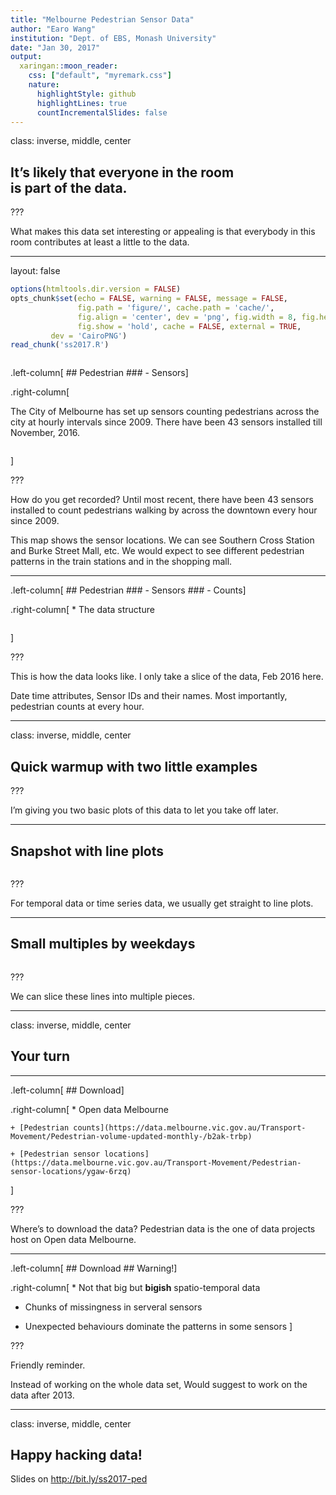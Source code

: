 ```yaml
---
title: "Melbourne Pedestrian Sensor Data"
author: "Earo Wang"
institution: "Dept. of EBS, Monash University"
date: "Jan 30, 2017"
output:
  xaringan::moon_reader:
    css: ["default", "myremark.css"]
    nature:
      highlightStyle: github
      highlightLines: true
      countIncrementalSlides: false
---
```


class: inverse, middle, center

## It's likely that everyone in the room </br> is part of the data.

???

What makes this data set interesting or appealing is that everybody in this
room contributes at least a little to the data.

---

layout: false

```r
options(htmltools.dir.version = FALSE)
opts_chunk$set(echo = FALSE, warning = FALSE, message = FALSE,
			   fig.path = 'figure/', cache.path = 'cache/', 
			   fig.align = 'center', dev = 'png', fig.width = 8, fig.height = 6, 
			   fig.show = 'hold', cache = FALSE, external = TRUE,
         dev = 'CairoPNG')
read_chunk('ss2017.R')
```

```r
```

.left-column[
  ## Pedestrian
  ### - Sensors
]

.right-column[

The City of Melbourne has set up sensors counting pedestrians across the city
at hourly intervals since 2009. There have been 43 sensors installed till November,
2016.

```r
```
]

???

How do you get recorded? Until most recent, there have been 43 sensors installed
to count pedestrians walking by across the downtown every hour since 2009.

This map shows the sensor locations. We can see Southern Cross Station and 
Burke Street Mall, etc. We would expect to see different pedestrian patterns
in the train stations and in the shopping mall.

---

.left-column[
  ## Pedestrian
  ### - Sensors
  ### - Counts
]

.right-column[
* The data structure

```r
```
]

???

This is how the data looks like. I only take a slice of the data, Feb 2016 here.

Date time attributes, Sensor IDs and their names. Most importantly, pedestrian
counts at every hour.

---

class: inverse, middle, center

## Quick warmup with two little examples

???

I'm giving you two basic plots of this data to let you take off later.

---

## Snapshot with line plots

```r
```

???

For temporal data or time series data, we usually get straight to line plots.

---

## Small multiples by weekdays

```r
```

???

We can slice these lines into multiple pieces.

---

class: inverse, middle, center

## Your turn

---

.left-column[
  ## Download
]

.right-column[
* Open data Melbourne

    + [Pedestrian counts](https://data.melbourne.vic.gov.au/Transport-Movement/Pedestrian-volume-updated-monthly-/b2ak-trbp)

    + [Pedestrian sensor locations](https://data.melbourne.vic.gov.au/Transport-Movement/Pedestrian-sensor-locations/ygaw-6rzq)
]

???

Where's to download the data? Pedestrian data is the one of data projects host
on Open data Melbourne.

---

.left-column[
  ## Download
  ## Warning!
]

.right-column[
* Not that big but **bigish** spatio-temporal data

* Chunks of missingness in serveral sensors

* Unexpected behaviours dominate the patterns in some sensors
]

???

Friendly reminder.

Instead of working on the whole data set, Would suggest to work on the data after 
2013.

---

class: inverse, middle, center

## Happy hacking data!

Slides on <http://bit.ly/ss2017-ped>
